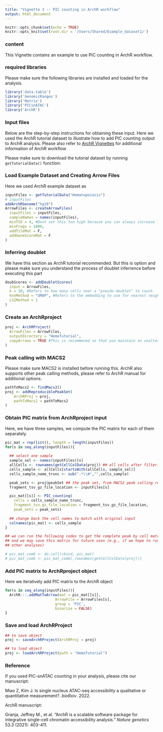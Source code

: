 ```yaml
---
title: "Vignette 3 -- PIC counting in ArchR workflow"
output: html_document
---
```


```r
knitr::opts_chunk$set(echo = TRUE)
knitr::opts_knit$set(root.dir = '/Users/Shared/Example_dataset1/')
```

### content 
This Vignette contains an example to use PIC counting in ArchR workflow. 

### required libraries 
Please make sure the following libraries are installed and loaded for the analysis. 
```r
library('data.table')
library('GenomicRanges')
library('Matrix')
library('PICsnATAC')
library('ArchR')
```

### Input files

Below are the step-by-step instructions for obtaining these input. Here we used the ArchR tutorial dataset to illustrate how to add PIC counting output to ArchR analysis. Please also refer to [ArchR Vignettes](https://www.archrproject.com/articles/Articles/tutorial.html) for additional information of ArchR workflow 

Please make sure to download the tutorial dataset by running `getTutorialData()` function:

### Load Example Dataset and Creating Arrow Files
Here we used ArchR example dataset as 
```r
inputFiles <- getTutorialData("Hematopoiesis")
# inputFiles
addArchRGenome("hg19")
ArrowFiles <- createArrowFiles(
  inputFiles = inputFiles,
  sampleNames = names(inputFiles),
  minTSS = 4, #Dont set this too high because you can always increase later
  minFrags = 1000, 
  addTileMat = F,
  addGeneScoreMat = F
)
```

### Inferring doublet
We have this section as ArchR tutorial recommended. But this is option and please make sure you understand the process of doublet inferrence before executing this part

```r
doubScores <- addDoubletScores(
  input = ArrowFiles,
  k = 10, #Refers to how many cells near a "pseudo-doublet" to count.
  knnMethod = "UMAP", #Refers to the embedding to use for nearest neighbor search.
  LSIMethod = 1
)
```

### Create an ArchRproject
```r
proj <- ArchRProject(
  ArrowFiles = ArrowFiles, 
  outputDirectory = "HemeTutorial",
  copyArrows = TRUE #This is recommened so that you maintain an unaltered copy for later usage.
)
```

### Peak calling with MACS2
Please make sure MACS2 is installed before running this. ArchR also supports other peak calling methods, please refer to ArchR manual for additional options. 
```r
pathToMacs2 <- findMacs2()
proj <- addReproduciblePeakSet(
    ArchRProj = proj, 
    pathToMacs2 = pathToMacs2
)
```

### Obtain PIC matrix from ArchRproject input
Here, we have three samples, we compute the PIC matrix for each of them separately. 
```r
pic_mat = rep(list(), length = length(inputFiles))
for(s in seq_along(inputFiles)){
  
  ## select one sample
  sample_sel <- names(inputFiles)[s] 
  allCells <- rownames(getCellColData(proj)) ## all cells after filtering
  cells_sample <- allCells[startsWith(allCells, sample_sel)]
  cells_sample_name_trunc <- sub(".*\\#","",cells_sample)

  peak_sets <- proj@peakSet ## the peak set, from MACS2 peak calling results
  fragment_tsv_gz_file_location <- inputFiles[s]

  pic_mat[[s]] <- PIC_counting(
    cells = cells_sample_name_trunc,
    fragment_tsv_gz_file_location = fragment_tsv_gz_file_location,
    peak_sets = peak_sets)
  
  ## change back the cell names to match with original input
  colnames(pic_mat) <- cells_sample
}

## we can run the following codes to get the complete peak by cell matrix
## and we may save this matrix for tuture uses (e.g., if we hope to run
## other analyses)

# pic_mat_comb <- do.call(cbind, pic_mat)
# pic_mat_comb <- pic_mat_comb[,rownames(getCellColData(proj))]

```

### Add PIC matrix to ArchRproject object 
Here we iteratively add PIC matrix to the ArchR object
```r
for(s in seq_along(inputFiles)){
  ArchR:::.addMatToArrow(mat = pic_mat[[s]],
                       ArrowFile = ArrowFiles[s],
                       group = 'PIC',
                       binarize = FALSE)
}
```


### Save and load ArchRProject

```r
## to save object
proj <- saveArchRProject(ArchRProj = proj)

## to load object
proj <- loadArchRProject(path = "HemeTutorial")

```


### Reference
If you used PIC-snATAC counting in your analysis, please cite our manuscript:

Miao Z, Kim J. Is single nucleus ATAC-seq accessibility a qualitative or quantitative measurement?. _bioRxiv_. 2022.

ArchR manuscript:
	
Granja, Jeffrey M., et al. "ArchR is a scalable software package for integrative single-cell chromatin accessibility analysis." _Nature genetics_ 53.3 (2021): 403-411.
